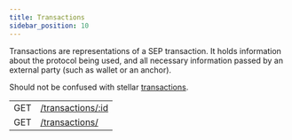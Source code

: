 ```yaml
---
title: Transactions
sidebar_position: 10
---
```



Transactions are representations of a SEP transaction. It holds information about the protocol being used, and all necessary information passed by an external party (such as wallet or an anchor).

Should not be confused with stellar [transactions](/docs/learn/glossary#transaction).

<EndpointsTable title="Endpoints">

|     |                                              |
| --- | -------------------------------------------- |
| GET | [/transactions/:id](get-transaction.api.mdx) |
| GET | [/transactions/](./get-transactions.api.mdx) |

</EndpointsTable>
